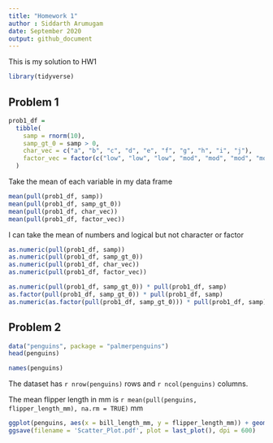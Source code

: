 ```yaml
---
title: "Homework 1"
author : Siddarth Arumugam
date: September 2020
output: github_document
---
```


This is my solution to HW1

```r
library(tidyverse)
```

## Problem 1

```r
prob1_df = 
  tibble(
    samp = rnorm(10),
    samp_gt_0 = samp > 0,
    char_vec = c("a", "b", "c", "d", "e", "f", "g", "h", "i", "j"),
    factor_vec = factor(c("low", "low", "low", "mod", "mod", "mod", "mod", "high", "high", "high"))
  )
```

Take the mean of each variable in my data frame

```r
mean(pull(prob1_df, samp))
mean(pull(prob1_df, samp_gt_0))
mean(pull(prob1_df, char_vec))
mean(pull(prob1_df, factor_vec))
```

I can take the mean of numbers and logical but not character or factor

```r
as.numeric(pull(prob1_df, samp))
as.numeric(pull(prob1_df, samp_gt_0))
as.numeric(pull(prob1_df, char_vec))
as.numeric(pull(prob1_df, factor_vec))
```

```r
as.numeric(pull(prob1_df, samp_gt_0)) * pull(prob1_df, samp)
as.factor(pull(prob1_df, samp_gt_0)) * pull(prob1_df, samp)
as.numeric(as.factor(pull(prob1_df, samp_gt_0))) * pull(prob1_df, samp)
```


## Problem 2

```r
data("penguins", package = "palmerpenguins")
head(penguins)
```


```r
names(penguins)
```

The dataset has `r nrow(penguins)` rows and `r ncol(penguins)` columns.

The mean flipper length in mm is `r mean(pull(penguins, flipper_length_mm), na.rm = TRUE)` mm

```r
ggplot(penguins, aes(x = bill_length_mm, y = flipper_length_mm)) + geom_point(na.rm = TRUE, aes(color = species, shape = species), size = 2.5)
ggsave(filename = 'Scatter_Plot.pdf', plot = last_plot(), dpi = 600)
```

